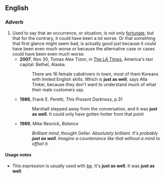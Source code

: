 ==English==

===Adverb===
{{en-adv|-|head=[[just]] [[as]] [[well]]}}

# Used to say that an occurrence, or situation, is not only [[fortunate]], but that for the contrary, it could have been a lot worse. Or that something that first glance might seem bad, is actually good just because it could have been even much worse or because the alternative case or cases could have been even much worse.
#* '''2007''', Nov 30, Tomas Alex Tizon, in [[w:Los Angeles Times|The LA Times]], America's taxi capital: Bethel, Alaska.
#*: There are 16 female cabdrivers in town, most of them Koreans with limited English skills. Which is '''just as well''', says Alla Tinker, because they don't want to understand much of what their male customers say.
#* '''1986''', Frank E. Peretti, ''This Present Darkness'', p.31
#*: Marshall stepped away from the conversation, and it was '''just as well'''. It could only have gotten hotter from that point
#* '''1989''', Mike Resnick, ''Balance''
#*: ''Brilliant mind'', thought Geller. ''Absolutely brilliant. It's probably '''just as well'''. Imagine a countenance like that without a mind to offset it.''

====Usage notes====
* This expression is usually used with [[be]]. It's '''just as well'''. It was '''just as well'''.